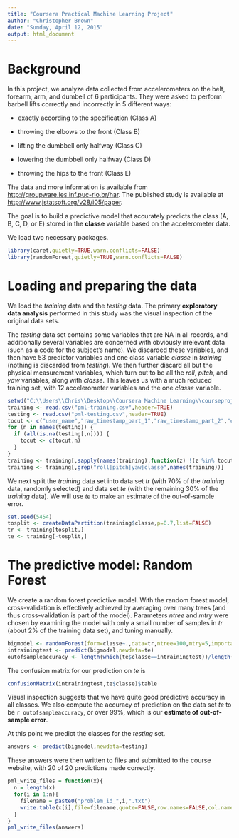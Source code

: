 ```yaml
---
title: "Coursera Practical Machine Learning Project"
author: "Christopher Brown"
date: "Sunday, April 12, 2015"
output: html_document
---
```


# Background

In this project, we analyze data collected from accelerometers on the belt, forearm, arm, and dumbell of 6 participants. They were asked to perform barbell lifts correctly and incorrectly in 5 different ways:

* exactly according to the specification (Class A)

* throwing the elbows to the front (Class B)

* lifting the dumbbell only halfway (Class C)

* lowering the dumbbell only halfway (Class D)

* throwing the hips to the front (Class E)

The data and more information is available from [http://groupware.les.inf.puc-rio.br/har](http://groupware.les.inf.puc-rio.br/har).  The published study is available at [http://www.jstatsoft.org/v28/i05/paper](http://www.jstatsoft.org/v28/i05/paper).

The goal is to build a predictive model that accurately predicts the class (A, B, C, D, or E) stored in the **classe** variable based on the accelerometer data.

We load two necessary packages.
```r
library(caret,quietly=TRUE,warn.conflicts=FALSE)
library(randomForest,quietly=TRUE,warn.conflicts=FALSE)
```

# Loading and preparing the data

We load the *training* data and the *testing* data.  The primary **exploratory data analysis** performed in this study was the visual inspection of the original data sets.

The *testing* data set contains some variables that are NA in all records, and additionally several variables are concerned with obviously irrelevant data (such as a code for the subject's name).  We discarded these variables, and then have 53 predictor variables and one class variable *classe* in *training* (nothing is discarded from *testing*).  We then further discard all but the physical measurement variables, which turn out to be all the *roll*, *pitch*, and *yaw* variables, along with *classe*.  This leaves us with a much reduced training set, with 12 accelerometer variables and the one *classe* variable.
```r
setwd("C:\\Users\\Chris\\Desktop\\Coursera Machine Learning\\courseproject")
training <- read.csv("pml-training.csv",header=TRUE)
testing <- read.csv("pml-testing.csv",header=TRUE)
tocut <- c("user_name","raw_timestamp_part_1","raw_timestamp_part_2","cvtd_timestamp","new_window","num_window")
for (n in names(testing)) {
  if (all(is.na(testing[,n]))) {
    tocut <- c(tocut,n)
  }
}
training <- training[,sapply(names(training),function(z) !(z %in% tocut))]
training <- training[,grep("roll|pitch|yaw|classe",names(training))]
```

We next split the *training* data set into data set *tr* (with 70% of the *training* data, randomly selected) and data set *te* (with the remaining 30% of the *training* data).  We will use *te* to make an estimate of the out-of-sample error.

```r
set.seed(5454)
tosplit <- createDataPartition(training$classe,p=0.7,list=FALSE)
tr <- training[tosplit,]
te <- training[-tosplit,]
```

# The predictive model: Random Forest

We create a random forest predictive model.  With the random forest model, cross-validation is effectively achieved by averaging over many trees (and thus cross-validation is part of the model).  Parameters *ntree* and *mtry* were chosen by examining the model with only a small number of samples in *tr* (about 2% of the training data set), and tuning manually.

```r
bigmodel <- randomForest(form=classe~.,data=tr,ntree=100,mtry=5,importance=TRUE)
intrainingtest <- predict(bigmodel,newdata=te)
outofsampleaccuracy <- length(which(te$classe==intrainingtest))/length(te$classe)
```

The confusion matrix for our prediction on *te* is
```r
confusionMatrix(intrainingtest,te$classe)$table
```
Visual inspection suggests that we have quite good predictive accuracy in all classes.  We also compute the accuracy of prediction on the data set *te* to be `r outofsampleaccuracy`, or over 99%, which is our **estimate of out-of-sample error**.

At this point we predict the classes for the *testing* set.
```r
answers <- predict(bigmodel,newdata=testing)
```

These answers were then written to files and submitted to the course website, with 20 of 20 predictions made correctly.
```r
pml_write_files = function(x){
  n = length(x)
  for(i in 1:n){
    filename = paste0("problem_id_",i,".txt")
    write.table(x[i],file=filename,quote=FALSE,row.names=FALSE,col.names=FALSE)
  }
}
pml_write_files(answers)
```
